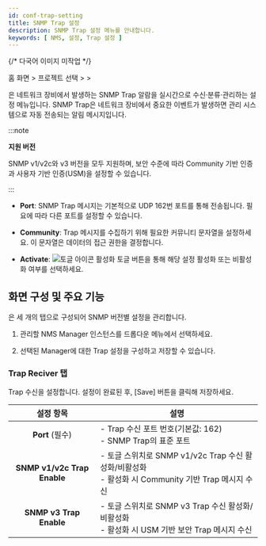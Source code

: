 ```yaml
---
id: conf-trap-setting
title: SNMP Trap 설정
description: SNMP Trap 설정 메뉴를 안내합니다.
keywords: [ NMS, 설정, Trap 설정 ]
---
```


{/* 다국어 이미지 미작업 */}

홈 화면 &gt; 프로젝트 선택 &gt; <Cmdname sid="side_setting" className="uitext" /> &gt; <Cmdname sid="side_trapSetting" className="uitext" />

<Cmdname sid="side_trapSetting" className="uitext" />은 네트워크 장비에서 발생하는 SNMP Trap 알람을 실시간으로 수신·분류·관리하는 설정 메뉴입니다. SNMP Trap은 네트워크 장비에서 중요한 이벤트가 발생하면 관리 시스템으로 자동 전송되는 알림 메시지입니다.

:::note

**지원 버전**

SNMP v1/v2c와 v3 버전을 모두 지원하며, 보안 수준에 따라 Community 기반 인증과 사용자 기반 인증(USM)을 설정할 수 있습니다.

:::


* **Port**: SNMP Trap 메시지는 기본적으로 UDP 162번 포트를 통해 전송됩니다. 필요에 따라 다른 포트를 설정할 수 있습니다.

* **Community**: Trap 메시지를 수집하기 위해 필요한 커뮤니티 문자열을 설정하세요. 이 문자열은 데이터의 접근 권한을 결정합니다.

* **Activate**: ![토글 아이콘](/img/ic-toggle-on.svg) 활성화 토글 버튼을 통해 해당 설정 활성화 또는 비활성화 여부를 선택하세요. 


## 화면 구성 및 주요 기능

<Cmdname sid="side_trapSetting" className="uitext" />은 세 개의 탭으로 구성되어 SNMP 버전별 설정을 관리합니다.

1. 관리할 NMS Manager 인스턴스를 드롭다운 메뉴에서 선택하세요. 

2. 선택된 Manager에 대한 Trap 설정을 구성하고 저장할 수 있습니다.

### Trap Reciver 탭

Trap 수신을 설정합니다. 설정이 완료된 후, [Save] 버튼을 클릭해 저장하세요.

| 설정 항목 | 설명 |
| :--: | --- |
| **Port** (필수) | - Trap 수신 포트 번호(기본값: 162) <br /> - SNMP Trap의 표준 포트 |
| **SNMP v1/v2c Trap Enable** | - 토글 스위치로 SNMP v1/v2c Trap 수신 활성화/비활성화 <br /> - 활성화 시 Community 기반 Trap 메시지 수신 |
| **SNMP v3 Trap Enable** | - 토글 스위치로 SNMP v3 Trap 수신 활성화/비활성화 <br /> - 활성화 시 USM 기반 보안 Trap 메시지 수신 |
